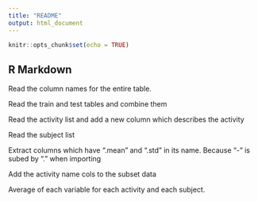 ```yaml
---
title: "README"
output: html_document
---
```


```r
knitr::opts_chunk$set(echo = TRUE)
```

## R Markdown

Read the column names for the entire table. 

Read the train and test tables and combine them

Read the activity list and add a new column which describes the activity

Read the subject list

Extract columns which have ".mean" and ".std" in its name. Because "-" is subed by "." when importing

Add the activity name cols to the subset data

Average of each variable for each activity and each subject.
